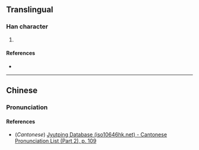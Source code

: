 {{character info/new}}
==Translingual==

===Han character===
{{Han char|rn=61|rad=心|as=09|sn=12|four=96081|canj=PAMO|ids=⿰忄是}}

# {{defn|Han|sort=心09}}

====References====
* {{Han ref|kx=0393.180|dkj=10882|dj=0729.140|hdz=42327.100|uh=60FF|ud=24831|bh=D94E|bd=55630}}

----

==Chinese==
{{zh-forms}}

===Pronunciation===
{{zh-pron
|m=tí
|c=tai4
|mc=
|oc=
|cat=
}}

====References====
* (''Cantonese'') [http://www.iso10646hk.net/jp/document/download.jsp Jyutping Database (iso10646hk.net) - Cantonese Pronunciation List (Part 2), p. 109]